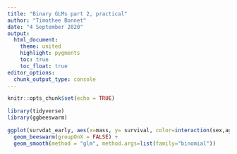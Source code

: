 ```yaml
---
title: "Binary GLMs part 2, practical"
author: "Timothee Bonnet"
date: "4 September 2020"
output: 
  html_document:
    theme: united
    highlight: pygments
    toc: true
    toc_float: true
editor_options: 
  chunk_output_type: console
---
```


```r
knitr::opts_chunk$set(echo = TRUE)
```

```r
library(tidyverse)
library(ggbeeswarm)
```


```r
ggplot(survdat_early, aes(x=mass, y= survival, color=interaction(sex,age)))+
  geom_beeswarm(groupOnX = FALSE) + 
  geom_smooth(method = "glm", method.args=list(family="binomial"))
```


